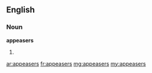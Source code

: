 ==English==

===Noun===
'''appeasers'''

# {{plural of|appeaser}}

[[ar:appeasers]]
[[fr:appeasers]]
[[mg:appeasers]]
[[my:appeasers]]